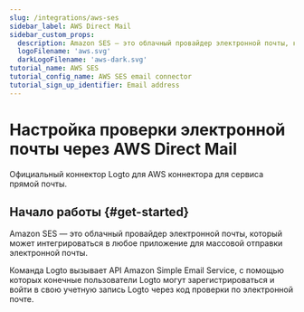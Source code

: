 ```yaml
---
slug: /integrations/aws-ses
sidebar_label: AWS Direct Mail
sidebar_custom_props:
  description: Amazon SES — это облачный провайдер электронной почты, который может интегрироваться в любое приложение для массовой отправки электронной почты.
  logoFilename: 'aws.svg'
  darkLogoFilename: 'aws-dark.svg'
tutorial_name: AWS SES
tutorial_config_name: AWS SES email connector
tutorial_sign_up_identifier: Email address
---
```




# Настройка проверки электронной почты через AWS Direct Mail

Официальный коннектор Logto для AWS коннектора для сервиса прямой почты.

<GuideTip />

## Начало работы \{#get-started}

Amazon SES — это облачный провайдер электронной почты, который может интегрироваться в любое приложение для массовой отправки электронной почты.

Команда Logto вызывает API Amazon Simple Email Service, с помощью которых конечные пользователи Logto могут зарегистрироваться и войти в свою учетную запись Logto через код проверки по электронной почте.

<Integration />
